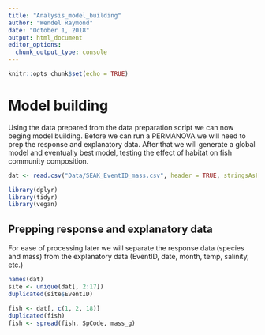 ```yaml
---
title: "Analysis_model_building"
author: "Wendel Raymond"
date: "October 1, 2018"
output: html_document
editor_options: 
  chunk_output_type: console
---
```


```r
knitr::opts_chunk$set(echo = TRUE)
```

# Model building
Using the data prepared from the data preparation script we can now beging model building. Before we can run a PERMANOVA we will need to prep the response and explanatory data. After that we will generate a global model and eventually best model, testing the effect of habitat on fish community composition.

```r
dat <- read.csv("Data/SEAK_EventID_mass.csv", header = TRUE, stringsAsFactors = TRUE)
```

```r
library(dplyr)
library(tidyr)
library(vegan)
```

## Prepping response and explanatory data
For ease of processing later we will separate the response data (species and mass) from the explanatory data (EventID, date, month, temp, salinity, etc.)

```r
names(dat)
site <- unique(dat[, 2:17])
duplicated(site$EventID)

fish <- dat[, c(1, 2, 18)]
duplicated(fish)
fish <- spread(fish, SpCode, mass_g)
```

